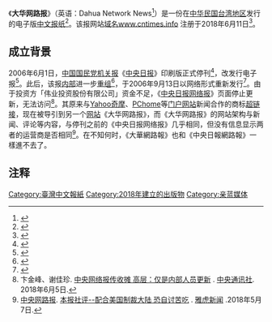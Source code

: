 {{Infobox Newspaper
| name = 大华网路报<br/><small>{{nobold|{{lang|en|Dahua Network News}}}}</small>
| image = 
| type = 
| format = 
| owners =
| publisher = 
| founder = 
| foundation = 2018年6月11日
| language = [[繁体中文|繁体中文]]、[[简体中文|简体中文]]
| price = 
| political = 
| headquarters = {{ROC}}[[台北市|台北市]]
| circulation = 
| website = [http://www.cntimes.info/ www.cntimes.info]
}}

《'''大华网路报'''》（英语：Dahua Network News<ref>{{Cite news |url=https://www.tellerreport.com/news/2020-03-06---the-drizzle-of-the-tsai-authorities-will-not-relieve-the-thirst-of-taiwan-s-economy-.HJgZQ-EySU.html|title=The drizzle of the Tsai authorities will not relieve the thirst of Taiwan's economy|date=Mar 5, 2020|publisher=tellerreport.com}}</ref>）是一份在[[中华民国|中华民国]][[台湾地区|台湾地区]]发行的电子版[[中文|中文]][[报纸|报纸]]<ref>{{cite web | url=https://www.dwnews.com/%E5%8F%B0%E6%B9%BE/60107411/%E5%8F%B0%E5%AD%A6%E8%80%85%E5%9B%BD%E6%B0%91%E5%85%9A%E8%8B%A5%E8%B5%A2%E5%9B%9E%E6%89%A7%E6%94%BF%E4%B8%A4%E5%B2%B8%E7%BB%9F%E4%B8%80%E5%8F%AF%E5%AE%9E%E8%B7%B5| title=台学者：国民党若赢回执政 两岸统一可实践|publisher=[[多维新闻|多维新闻]]|date=2018-12-24}}</ref>。该报网站[[域名|域名]][http://www.cntimes.info/ www.cntimes.info] {{Wayback|url=http://www.cntimes.info/ |date=20210225114023 }}注册于2018年6月11日<ref>{{cite web | url=https://whois.domaintools.com/cntimes.info| title=Cntimes.info WHOIS, DNS, & Domain Info – DomainTools|publisher=[[WHOIS|WHOIS]]|accessdate=2020-09-12}}</ref>。

==成立背景==
2006年6月1日，[[中国国民党|中国国民党]][[机关报|机关报]]《[[中央日报|中央日报]]》印刷版正式停刊<ref>{{cite web | url=http://news.bbc.co.uk/chinese/simp/hi/newsid_6190000/newsid_6195700/6195726.stm| title=台湾《民生报》宣布停刊|publisher=[[BBC中文网|BBC中文网]]|date=2006年11月29日}}</ref>，改发行电子报<ref>{{cite web| url=http://media.people.com.cn/n1/2019/0806/c429118-31278081.html| title=战时舆论宣传斗争的利器——对抗战反攻阶段重庆《中央日报》社论的历史考察| website=[[人民网|人民网]]| date=2019年8月6日| access-date=2020年9月13日| archive-date=2019年8月6日| archive-url=https://web.archive.org/web/20190806050452/http://media.people.com.cn/n1/2019/0806/c429118-31278081.html| dead-url=no}}</ref>。此后，该报[[内部|内部]]进一步[[重组|重组]]<ref>{{cite book|title=南方传媒研究|url=https://books.google.com/books?id=hmhJAQAAIAAJ|year=2006年|publisher=[[南方日报出版社|南方日报出版社]]|isbn=978-7-80652-582-1}}</ref>，于2006年9月13日以网络形式重新发行<ref name="曹萬生2011">{{cite book|author=曹萬生|title=中國當代文藝價值觀流變史|url=https://books.google.com/books?id=4OvX1AcLRBIC&pg=PA4|date=2011年10月1日|publisher=秀威出版社|isbn=978-986-221-782-5|pages=4–|access-date=2020年9月13日|archive-date=2022年4月7日|archive-url=https://web.archive.org/web/20220407160652/https://books.google.com/books?id=4OvX1AcLRBIC&pg=PA4}}</ref>。由于投资方「伟业投资股份有限公司」资金不足，《[[中央网路报|中央日报网络报]]》页面停止更新，无法访问<ref>卞金峰、谢佳珍. [http://www.cna.com.tw/news/aipl/201806050394-1.aspx 中央网络报传收摊 高层：仅是内部人员更新] {{Wayback|url=http://www.cna.com.tw/news/aipl/201806050394-1.aspx |date=20180912013945 }}. [[中央通讯社|中央通讯社]]. 2018年6月5日.</ref>。其原来与[[Yahoo奇摩|Yahoo奇摩]]、[[PChome|PChome]]等[[门户网站|门户网站]]新闻合作的商标[[超链接|超链接]]，现在被导引到另一个[[网站|网站]]《大华网路报》，而《大华网路报》的网站架构与新闻、评论等内容，与停刊之前的《中央日报网络报》几乎相同，但没有信息显示两者的运营商是否相同<ref>[[中央网路报|中央网路报]]. [https://tw.news.yahoo.com/%E6%9C%AC%E5%A0%B1%E7%A4%BE%E8%A9%95-%E9%85%8D%E5%90%88%E7%BE%8E%E5%9C%8B%E5%88%B6%E8%A3%81%E5%A4%A7%E9%99%B8-%E6%81%90%E8%87%AA%E8%A8%8E%E8%8B%A6%E5%90%83-023212046.html 本报社评--配合美国制裁大陆 恐自讨苦吃] {{Wayback|url=https://tw.news.yahoo.com/%E6%9C%AC%E5%A0%B1%E7%A4%BE%E8%A9%95-%E9%85%8D%E5%90%88%E7%BE%8E%E5%9C%8B%E5%88%B6%E8%A3%81%E5%A4%A7%E9%99%B8-%E6%81%90%E8%87%AA%E8%A8%8E%E8%8B%A6%E5%90%83-023212046.html |date=20220215212734 }}. [[雅虎新闻|雅虎新闻]] .2018年5月7日.</ref>。在不知何时，《大華網路報》也和《中央日報網路報》一樣進不去了。

== 注释 ==
{{reflist}}

{{Taiwan Newspaper}}

[[Category:臺灣中文報紙|Category:臺灣中文報紙]]
[[Category:2018年建立的出版物|Category:2018年建立的出版物]]
[[Category:亲蓝媒体|Category:亲蓝媒体]]